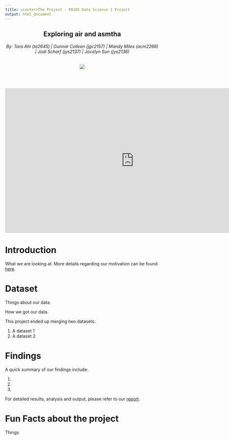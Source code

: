 ```yaml
---
title: <center>The Project - P8105 Data Science I Project 
output: html_document
---
```


<h2 style="text-align: center;" markdown="1">Exploring air and asmtha</h2>
<h6 style="text-align: center;" markdown="1">By: Tara Ahi (ta2645)  |  Gunnar Colleen (jgc2157)  |  Mandy Miles (acm2268)  |  Jodi Scharf (jys2137)  |  Jocelyn Sun (jys2136)</h6>
<center><a href=""><img src="image/city_image"></a></center>

<br></br>

<center>
<iframe width="840" height="472" src="https://www.youtube.com/embed/3_IoGGijsu4" frameborder="0" allow="accelerometer; autoplay; encrypted-media; gyroscope; picture-in-picture" allowfullscreen></iframe>
</center>

# Introduction

What we are looking at. More details regarding our motivation can be found [here](proj_background.html).

# Dataset

Things about our data.

How we got our data.

This project ended up merging two datasets:

1. A dataset 1
2. A dataset 2

# Findings

A quick summary of our findings include:     

1.
2.
3.

For detailed results, analysis and output, please refer to our [report](report.html).

# Fun Facts about the project

Things 